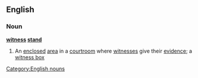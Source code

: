 ==English==
===Noun===
'''[[witness]] [[stand]]'''
#An [[enclosed]] [[area]] in a [[courtroom]] where [[witness]]es give their [[evidence]]; a [[witness box]]
[[Category:English nouns]]